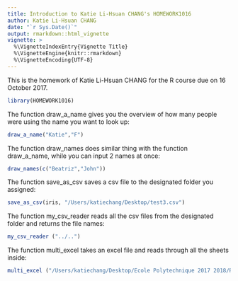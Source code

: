 ```yaml
---
title: Introduction to Katie Li-Hsuan CHANG's HOMEWORK1016
author: Katie Li-Hsuan CHANG
date: "`r Sys.Date()`"
output: rmarkdown::html_vignette
vignette: >
  %\VignetteIndexEntry{Vignette Title}
  %\VignetteEngine{knitr::rmarkdown}
  %\VignetteEncoding{UTF-8}
---
```


This is the homework of Katie Li-Hsuan CHANG for the R course due on 16 October 2017.
```r
library(HOMEWORK1016)
```


The function draw_a_name gives you the overview of how many people were using the name you want to look up:
```r
draw_a_name("Katie","F")
```

The function draw_names does similar thing with the function draw_a_name, while you can input 2 names at once:
```r
draw_names(c("Beatriz","John"))
```

The function save_as_csv saves a csv file to the designated folder you assigned:
```r
save_as_csv(iris, "/Users/katiechang/Desktop/test3.csv")
```

The function my_csv_reader reads all the csv files from the designated folder and returns the file names:
```r
my_csv_reader ("../..")
```

The function multi_excel takes an excel file and reads through all the sheets inside:
```r
multi_excel ("/Users/katiechang/Desktop/Ecole Polytechnique 2017 2018/R Python/Day2 03 October 2017/TD 3/jeux.xlsx")
```

